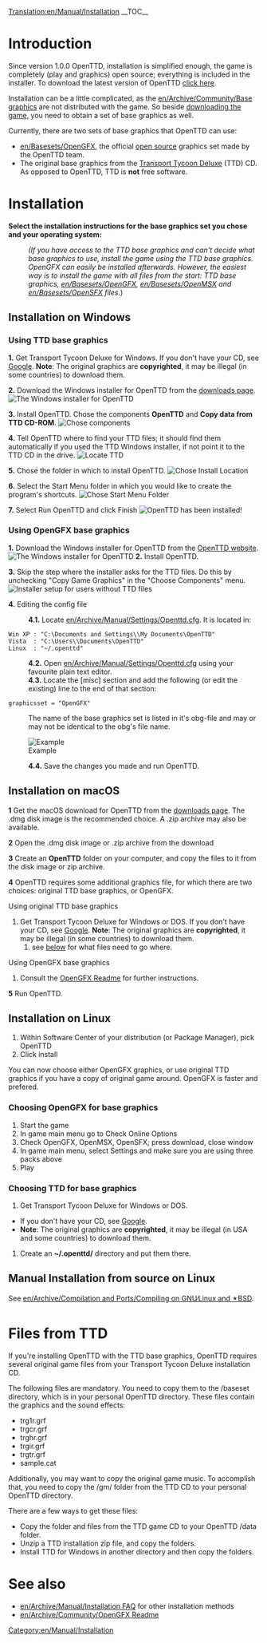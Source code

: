 [[Translation:en/Manual/Installation]]
{{en/Manual/Navigation}}
__TOC__
=Introduction=
Since version 1.0.0 OpenTTD, installation is simplified enough, the game is completely (play and graphics) open source; everything is included in the installer. To download the latest version of OpenTTD [http://www.openttd.org/download-stable click here].

Installation can be a little complicated, as the [[en/Archive/Community/Base graphics]] are not distributed with the game. So beside [http://www.openttd.org/ downloading the game], you need to obtain a set of base graphics as well.

Currently, there are two sets of base graphics that OpenTTD can use:
* [[en/Basesets/OpenGFX]], the official [http://en.wikipedia.org/wiki/Open_source open source] graphics set made by the OpenTTD team.
* The original base graphics from the [http://en.wikipedia.org/wiki/Transport_Tycoon Transport Tycoon Deluxe] (TTD) CD. As opposed to OpenTTD, TTD is '''not''' free software.

= Installation =
'''Select the installation instructions for the base graphics set you chose and your operating system:'''
:<p style="font-size: 90%">''(If you have access to the TTD base graphics and can't decide what base graphics to use, install the game using the TTD base graphics. OpenGFX can easily be installed afterwards. However, the easiest way is to install the game with all files from the start: TTD base graphics, [[en/Basesets/OpenGFX]], [[en/Basesets/OpenMSX]] and [[en/Basesets/OpenSFX]] files.'')</p>

== Installation on Windows ==
===Using TTD base graphics===
'''1.''' Get Transport Tycoon Deluxe for Windows. If you don't have your CD, see [http://www.google.com/search?q=transport+tycoon+deluxe Google]. '''Note''': The original graphics are '''copyrighted''', it may be illegal (in some countries) to download them.

'''2.''' Download the Windows installer for OpenTTD from the [http://www.openttd.org/download-stable downloads page].
[[File:en/Manual/Installation 1b.png|frame|center|The Windows installer for OpenTTD]]

'''3.''' Install OpenTTD. Chose the components '''OpenTTD''' and '''Copy data from TTD CD-ROM'''.
[[File:en/Manual/Installation 2.png|frame|center|Chose components]]

'''4.''' Tell OpenTTD where to find your TTD files; it should find them automatically if you used the TTD Windows installer, if not point it to the TTD CD in the drive.
[[File:en/Manual/Installation 3.png|frame|center|Locate TTD]]

'''5.''' Chose the folder in which to install OpenTTD.
[[File:en/Manual/Installation 4.png|frame|center|Chose Install Location]]

'''6.''' Select the Start Menu folder in which you would like to create the program's shortcuts.
[[File:en/Manual/Installation 5.png|frame|center|Chose Start Menu Folder]]

'''7.''' Select Run OpenTTD and click Finish
[[File:en/Manual/Installation 6.png|frame|center|OpenTTD has been installed!]]

===Using OpenGFX base graphics===
'''1.''' Download the Windows installer for OpenTTD from the [http://www.openttd.org/ OpenTTD website].
[[File:en/Manual/Installation 1b.png|frame|center|The Windows installer for OpenTTD]]
'''2.''' Install OpenTTD.

'''3.''' Skip the step where the installer asks for the TTD files. Do this by unchecking "Copy Game Graphics" in the "Choose Components" menu.
[[File:en/Manual/Installation 2 gfx.png|frame|center|Installer setup for users without TTD files]]

'''4.''' Editing the config file
:'''4.1.''' Locate [[en/Archive/Manual/Settings/Openttd.cfg]]. It is located in:
 Win XP : "C:\Documents and Settings\<username>\My Documents\OpenTTD"
 Vista  : "C:\Users\<username>\Documents\OpenTTD"
 Linux  : "~/.openttd"
:'''4.2.''' Open [[en/Archive/Manual/Settings/Openttd.cfg]] using your favourite plain text editor.
:'''4.3.''' Locate the [misc] section and add the following (or edit the existing) line to the end of that section:
 graphicsset = "OpenGFX"
: The name of the base graphics set is listed in it's obg-file and may or may not be identical to the obg's file name.
[[File:en/Manual/Installation 9 grx manual configuration cfg.png|frame|center|Example]]
:'''4.4.''' Save the changes you made and run OpenTTD.


== Installation on macOS ==
 
'''1''' Get the macOS download for OpenTTD from the [http://www.openttd.org/download-stable downloads page].  The .dmg disk image is the recommended choice. A .zip archive may also be available.

'''2''' Open the .dmg disk image or .zip archive from the download

'''3''' Create an '''OpenTTD''' folder on your computer, and copy the files to it from the disk image or zip archive.

'''4''' OpenTTD requires some additional graphics file, for which there are two choices: original TTD base graphics, or OpenGFX. 

Using original TTD base graphics
# Get Transport Tycoon Deluxe for Windows or DOS. If you don't have your CD, see [http://www.google.com/search?q=transport+tycoon+deluxe Google]. '''Note''': The original graphics are '''copyrighted''', it may be illegal (in some countries) to download them.
## see [[#files-from-ttd|below]] for what files need to go where.

Using OpenGFX base graphics
# Consult the [[en/Archive/Community/OpenGFX Readme#manually-installing-opengfx|OpenGFX Readme]] for further instructions.

'''5''' Run OpenTTD.

== Installation on Linux ==

#Within Software Center of your distribution (or Package Manager), pick OpenTTD
#Click install

You can now choose either OpenGFX graphics, or use original TTD graphics if you have a copy of original game around.
OpenGFX is faster and prefered.

===Choosing OpenGFX for base graphics===
#Start the game
#In game main menu go to Check Online Options
#Check OpenGFX, OpenMSX, OpenSFX; press download, close window
#In game main menu, select Settings and make sure you are using three packs above
#Play

===Choosing TTD for base graphics===
#Get Transport Tycoon Deluxe for Windows or DOS.  
* If you don't have your CD, see [http://www.google.com/search?q=transport+tycoon+deluxe Google]. 
*'''Note''': The original graphics are '''copyrighted''', it may be illegal (in USA and some countries) to download them.
#Create an '''~/.openttd/''' directory and put them there.

== Manual Installation from source on Linux ==
See [[en/Archive/Compilation and Ports/Compiling on GNU∕Linux and 🟉BSD]].

= Files from TTD=
If you're installing OpenTTD with the TTD base graphics, OpenTTD requires several original game files from your Transport Tycoon Deluxe installation CD.

The following files are mandatory. You need to copy them to the /baseset directory, which is in your personal OpenTTD directory. These files contain the graphics and the sound effects:
* trg1r.grf
* trgcr.grf
* trghr.grf
* trgir.grf
* trgtr.grf
* sample.cat


Additionally, you may want to copy the original game music. To accomplish that, you need to copy the /gm/ folder from the TTD CD to your personal OpenTTD directory.


There are a few ways to get these files:
* Copy the folder and files from the TTD game CD to your OpenTTD /data folder.
* Unzip a TTD installation zip file, and copy the folders.
* Install TTD for Windows in another directory and then copy the folders.

= See also=
* [[en/Archive/Manual/Installation FAQ]] for other installation methods
* [[en/Archive/Community/OpenGFX Readme]]

[[Category:en/Manual/Installation]]
